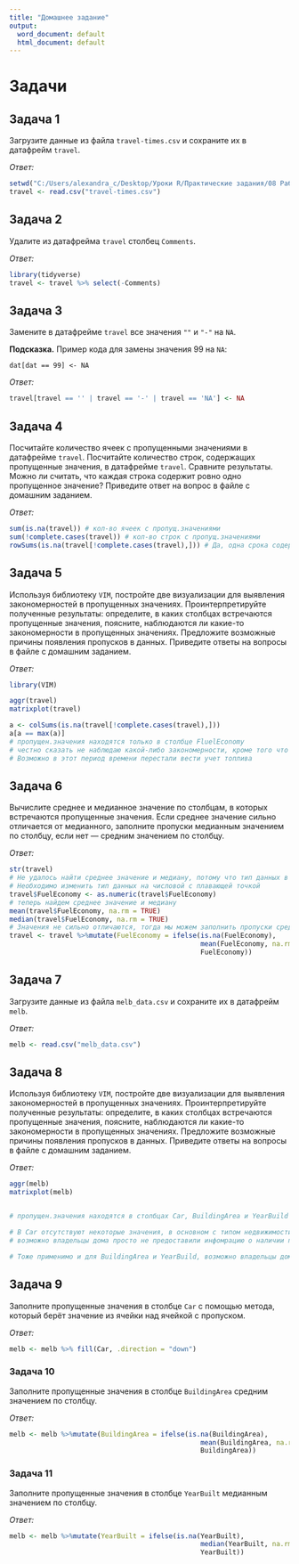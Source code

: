 ---
title: "Домашнее задание"
output:
  word_document: default
  html_document: default
---

# Задачи

## Задача 1

Загрузите данные из файла `travel-times.csv` и сохраните их в датафрейм `travel`.

*Ответ:*

```{r}
setwd("C:/Users/alexandra_c/Desktop/Уроки R/Практические задания/08 Работа с пропущенными значениями в R/08-7 Практическая работа")
travel <- read.csv("travel-times.csv")
```

\newpage

## Задача 2

Удалите из датафрейма `travel` столбец `Comments`.

*Ответ:*

```{r}
library(tidyverse)
travel <- travel %>% select(-Comments)
```

\newpage

## Задача 3

Замените в датафрейме `travel` все значения `""` и `"-"` на `NA`.

**Подсказка.** Пример кода для замены значения 99 на `NA`:

```
dat[dat == 99] <- NA
```

*Ответ:*

```{r}
travel[travel == '' | travel == '-' | travel == 'NA'] <- NA
```

\newpage

## Задача 4

Посчитайте количество ячеек с пропущенными значениями в датафрейме `travel`. Посчитайте количество строк, содержащих пропущенные значения, в датафрейме `travel`. Сравните результаты. Можно ли считать, что каждая строка содержит ровно одно пропущенное значение? Приведите ответ на вопрос в файле с домашним заданием.

*Ответ:*

```{r}
sum(is.na(travel)) # кол-во ячеек с пропущ.значениями
sum(!complete.cases(travel)) # кол-во строк с пропущ.значениями
rowSums(is.na(travel[!complete.cases(travel),])) # Да, одна срока содержит ровно одно пропущ.значение
```

\newpage

## Задача 5

Используя библиотеку `VIM`, постройте две визуализации для выявления закономерностей в пропущенных значениях. Проинтерпретируйте полученные результаты: определите, в каких столбцах встречаются пропущенные значения, поясните, наблюдаются ли какие-то закономерности в пропущенных значениях. Предложите возможные причины появления пропусков в данных. Приведите ответы на вопросы в файле с домашним заданием.

*Ответ:*

```{r}
library(VIM)

aggr(travel)
matrixplot(travel)

a <- colSums(is.na(travel[!complete.cases(travel),]))
a[a == max(a)]
# пропущен.значения находятся только в столбце FluelEconomy
# честно сказать не наблюдаю какой-либо закономерности, кроме того что этих данных не хватает в период поездок в 2012 году.
# Возможно в этот период времени перестали вести учет топлива
```

\newpage

## Задача 6

Вычислите среднее и медианное значение по столбцам, в которых встречаются пропущенные значения. Если среднее значение сильно отличается от медианного, заполните пропуски медианным значением по столбцу, если нет — средним значением по столбцу.

*Ответ:*

```{r}
str(travel)
# Не удалось найти среднее значение и медиану, потому что тип данных в столбце FuelEconomy был строковый.
# Необходимо изменить тип данных на числовой с плавающей точкой
travel$FuelEconomy <- as.numeric(travel$FuelEconomy)
# теперь найдем среднее значение и медиану
mean(travel$FuelEconomy, na.rm = TRUE)
median(travel$FuelEconomy, na.rm = TRUE)
# Значения не сильно отличаются, тогда мы можем заполнить пропуски средним значением
travel <- travel %>%mutate(FuelEconomy = ifelse(is.na(FuelEconomy),
                                                mean(FuelEconomy, na.rm = TRUE),
                                                FuelEconomy))
```

\newpage


## Задача 7

Загрузите данные из файла `melb_data.csv` и сохраните их в датафрейм `melb`.

*Ответ:*

```{r}
melb <- read.csv("melb_data.csv")
```

\newpage

## Задача 8

Используя библиотеку `VIM`, постройте две визуализации для выявления закономерностей в пропущенных значениях. Проинтерпретируйте полученные результаты: определите, в каких столбцах встречаются пропущенные значения, поясните, наблюдаются ли какие-то закономерности в пропущенных значениях. Предложите возможные причины появления пропусков в данных. Приведите ответы на вопросы в файле с домашним заданием.


*Ответ:*

```{r}
aggr(melb)
matrixplot(melb)


# пропущен.значения находятся в столбцах Car, BuildingArea и YearBuild

# В Car отсутствуют некоторые значения, в основном с типом недвижимости коттетдж,
# возможно владельцы дома просто не предоставили инфомрацию о наличии парковочных мест. 

# Тоже применимо и для BuildingArea и YearBuild, возможно владельцы дома просто не предоставили инфомрацию.
```

\newpage
## Задача 9

Заполните пропущенные значения в столбце `Car` с помощью метода, который берёт значение из ячейки над ячейкой с пропуском.

*Ответ:*

```{r}
melb <- melb %>% fill(Car, .direction = "down")
```

\newpage

### Задача 10

Заполните пропущенные значения в столбце `BuildingArea` средним значением по столбцу.

*Ответ:*

```{r}
melb <- melb %>%mutate(BuildingArea = ifelse(is.na(BuildingArea),
                                                mean(BuildingArea, na.rm = TRUE),
                                                BuildingArea))
```

\newpage

### Задача 11

Заполните пропущенные значения в столбце `YearBuilt` медианным значением по столбцу.

*Ответ:*

```{r}
melb <- melb %>%mutate(YearBuilt = ifelse(is.na(YearBuilt),
                                                median(YearBuilt, na.rm = TRUE),
                                                YearBuilt))
```

\newpage
